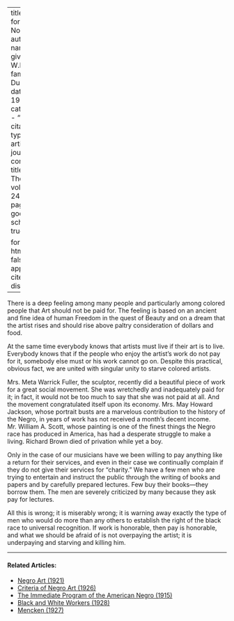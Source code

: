 
---
title: 'Art for Nothing'
author:
  - name:
      given: W.E.B.
      family: Du Bois
date: May 1922
categories: 
  - ""
citation: 
  type: article-journal
  container-title: The Crisis
  volume: 24
  issue: 1
  page: 8-9
google-scholar: true

format:
  html:
    toc: false
    appendix-cite-as: display
---



There is a deep feeling among many people and particularly among colored people that Art should not be paid for. The feeling is based on an ancient and  fine idea of human Freedom in the quest of Beauty and on a dream that the artist rises and should rise above paltry consideration of dollars and food. 

At the same time everybody knows that artists must live if their art is to live. Everybody knows that if the people who enjoy the artist's work do not pay for it, somebody else must or his work cannot go on. Despite this practical, obvious fact, we are united with singular unity to starve colored artists. 

Mrs. Meta Warrick Fuller, the sculptor, recently did a beautiful piece of work for a great social movement. She was wretchedly and inadequately paid for it; in fact, it would not be too much to say that she was not paid at all. And the movement congratulated itself upon its economy. Mrs. May Howard Jackson, whose portrait busts are a marvelous contribution to the history of the Negro, in years of work has not received a month's decent income. Mr. William A. Scott, whose painting is one of the finest things the Negro race has produced in America, has had a desperate struggle to make a living. Richard Brown died of privation while yet a boy. 

Only in the case of our musicians have we been willing to pay anything like a return for their services, and even in their case we continually complain if they do not give their services for "charity." We have a few men who are trying to entertain and instruct the public through the writing of books and papers and by carefully prepared lectures. Few buy their books---they borrow them. The men are severely criticized by many because they ask pay for lectures. 

All this is wrong; it is miserably wrong; it is warning away exactly the type of men who would do more  than any others to establish the right of the black race to universal recognition. If work is honorable, then pay is honorable, and what we should be afraid of is not overpaying the artist; it is underpaying and starving and killing him. 

<!-- Similar articles start here -->

<hr>
#### Related Articles:

* [Negro Art (1921)](/Volumes/22/02/negro_art.html)
* [Criteria of Negro Art (1926)](/Volumes/32/06/criteria_of_negro_art.html)
* [The Immediate Program of the  American Negro (1915)](/Volumes/09/06/immediate_program.html)
* [Black and White Workers (1928)](/Volumes/35/03/black_and_white_workers.html)
* [Mencken (1927)](/Volumes/34/08/mencken.html)

<!-- Similar articles end here -->